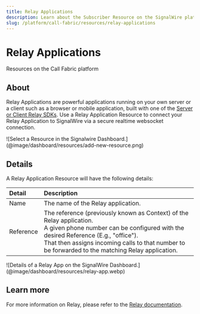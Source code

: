 ```yaml
---
title: Relay Applications
description: Learn about the Subscriber Resource on the SignalWire platform - what they are, how they work, and how to manage them in the Dashboard.
slug: /platform/call-fabric/resources/relay-applications
---
```


# Relay Applications

<Subtitle>Resources on the Call Fabric platform</Subtitle>

## About

Relay Applications are powerful applications running on your own server or a client such as a browser or mobile application,
built with one of the [Server or Client Relay SDKs](/sdks/).
Use a Relay Application Resource to connect your Relay Application to SignalWire via a secure realtime websocket connection.

<Frame caption="The Resource selection menu">
  ![Select a Resource in the Signalwire Dashboard.](@image/dashboard/resources/add-new-resource.png)
</Frame>


## Details

A Relay Application Resource will have the following details:

| Detail    | Description                                                                                                                                                                                                                                                               |
|:----------|:---------------------------------------------------------------------------------------------------------------------------------------------------------------------------------------------------------------------------------------------------------------------|
| Name      | The name of the Relay application.                                                                                                                                                                                                                                   |
| Reference | The reference (previously known as Context) of the Relay application.<br/>A given phone number can be configured with the desired Reference (E.g., "office").<br/>That then assigns incoming calls to that number to be forwarded to the matching Relay application. |

<Frame caption="Creating a Relay Application">
  ![Details of a Relay App on the SignalWire Dashboard.](@image/dashboard/resources/relay-app.webp)
</Frame>

## Learn more

For more information on Relay, please refer to the 
[Relay documentation](/sdks/overview/what-is-relay).